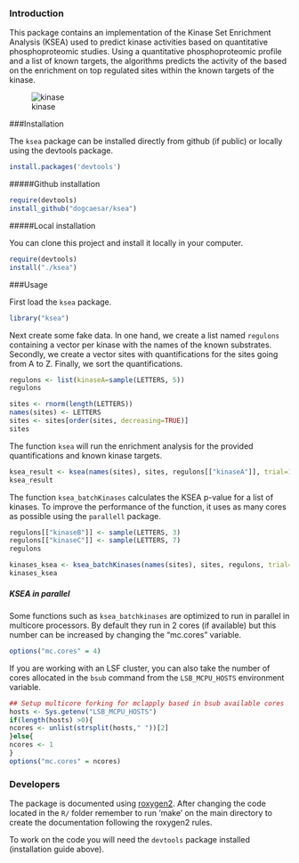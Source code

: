 ### Introduction

This package contains an implementation of the Kinase Set Enrichment Analysis (KSEA) used to predict kinase activities based on quantitative phosphoproteomic studies. Using a quantitative phosphoproteomic profile and a list of known targets, the algorithms predicts the activity of the based on the enrichment on top regulated sites within the known targets of the kinase.

![kinase](./kinase_GSEA.png)

###Installation

The `ksea` package can be installed directly from github (if public) or locally using the devtools package.

```r
install.packages('devtools')
```

#####Github installation

```r
require(devtools)
install_github("dogcaesar/ksea")

```

#####Local installation

You can clone this project and install it locally in your computer.

```r
require(devtools)
install("./ksea")

```

###Usage

First load the `ksea` package.

```r
library("ksea")
```

Next create some fake data. In one hand, we create a list named `regulons` containing a vector per kinase with the names of the known substrates. Secondly, we create a vector sites with quantifications for the sites going from A to Z. Finally, we sort the quantifications.

```r
regulons <- list(kinaseA=sample(LETTERS, 5))
regulons

sites <- rnorm(length(LETTERS))
names(sites) <- LETTERS
sites <- sites[order(sites, decreasing=TRUE)]
sites

```

The function `ksea` will run the enrichment analysis for the provided quantifications and known kinase targets.

```r
ksea_result <- ksea(names(sites), sites, regulons[["kinaseA"]], trial=1000, significance = TRUE)
ksea_result

```

The function `ksea_batchKinases` calculates the KSEA p-value for a list of kinases. To improve the performance of the function, it uses as many cores as possible using the `parallell` package.

```r

regulons[["kinaseB"]] <- sample(LETTERS, 3)
regulons[["kinaseC"]] <- sample(LETTERS, 7)
regulons

kinases_ksea <- ksea_batchKinases(names(sites), sites, regulons, trial=1000)
kinases_ksea

```

##### KSEA in parallel #####

Some functions such as `ksea_batchkinases` are optimized to run in parallel in multicore processors. By default they run in 2 cores (if available) but this number can be increased by changing the "mc.cores" variable.

```r
options("mc.cores" = 4)

```

If you are working with an LSF cluster, you can also take the number of cores allocated in the `bsub` command from the `LSB_MCPU_HOSTS` environment variable.

```r
## Setup multicore forking for mclapply based in bsub available cores
hosts <- Sys.getenv("LSB_MCPU_HOSTS")
if(length(hosts) >0){
ncores <- unlist(strsplit(hosts," "))[2]
}else{
ncores <- 1
}
options("mc.cores" = ncores)

```



### Developers

The package is documented using [roxygen2](http://cran.r-project.org/web/packages/roxygen2/index.html). After changing the code located in the `R/` folder remember to run 'make' on the main directory to create the documentation following the roxygen2 rules.

To work on the code you will need the `devtools` package installed (installation guide above).
